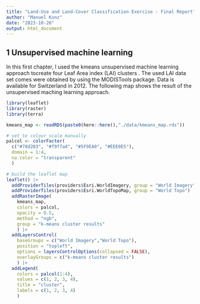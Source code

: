 ```yaml
---
title: "Land-Use and Land-Cover Classification Exercise - Final Report"
author: "Manuel Kunz"
date: "2023-10-26"
output: html_document
---
```


## 1 Unsupervised machine learning

In this first chapter, I used the kmeans unsupervised machine learning approach tocreate four Leaf Area index (LAI) clusters . The used LAI data set comes were obtained by using the MODISTools package. Data is available for Switzerland in 2012. The following map shows the result of the unsupervised maching learning approach.

```r
library(leaflet)
library(raster)
library(terra)

kmeans_map <- readRDS(paste0(here::here(),"./data/kmeans_map.rds"))

# set te colour scale manually
palcol <- colorFactor(
  c("#78d203", "#f9ffa4", "#5F9EA0", "#EEE0E5"),
  domain = 1:4,
  na.color = "transparent"
  )

# build the leaflet map
leaflet() |> 
  addProviderTiles(providers$Esri.WorldImagery, group = "World Imagery") |>
  addProviderTiles(providers$Esri.WorldTopoMap, group = "World Topo") |>
  addRasterImage(
    kmeans_map,
    colors = palcol,
    opacity = 0.5,
    method = "ngb",
    group = "k-means cluster results"
    ) |>
  addLayersControl(
    baseGroups = c("World Imagery","World Topo"),
    position = "topleft",
    options = layersControlOptions(collapsed = FALSE),
    overlayGroups = c("k-means cluster results")
    ) |>
  addLegend(
    colors = palcol(1:4),
    values = c(1, 2, 3, 4),
    title = "cluster",
    labels = c(1, 2, 3, 4)
    )
```
